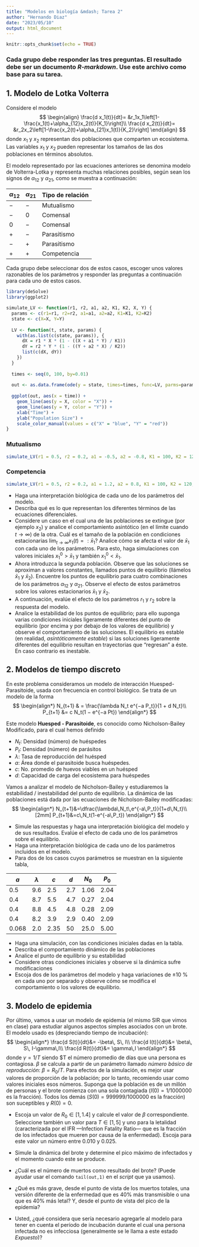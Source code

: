 ```yaml
---
title: "Modelos en biología &mdash; Tarea 2"
author: "Hernando Diaz"
date: "2023/05/10"
output: html_document
---
```


```r
knitr::opts_chunk$set(echo = TRUE)
```

### Cada grupo debe responder las tres preguntas. El resultado debe ser un documento *R-markdown*. Use este archivo como base para su tarea.

## 1. Modelo de Lotka Volterra

Considere el modelo 
$$
\begin{align}
	  \frac{d x_1(t)}{dt}= &r_1x_1\left[1-\frac{x_1(t)+\alpha_{12}x_2(t)}{K_1}\right]\\
	  \frac{d x_2(t)}{dt}= &r_2x_2\left[1-\frac{x_2(t)+\alpha_{21}x_1(t)}{K_2}\right]
\end{align}
$$
donde $x_1$ y $x_2$ representan dos poblaciones que comparten un ecosistema. Las variables $x_1$ y $x_2$ pueden representar los tamaños de las dos poblaciones en términos absolutos. 

El modelo representado por las ecuaciones anteriores se denomina modelo de Volterra-Lotka y representa muchas relaciones posibles, según sean los signos de $\alpha_{12}$ y $\alpha_{21}$, como se muestra a continuación:

| $\alpha_{12}$ | $\alpha_{21}$ | Tipo de relación         |
|---------------|---------------|--------------------------|
| $-$           | $-$           | Mutualismo               |
| $-$           | $0$           | Comensal                 |
| $0$           | $-$           | Comensal                 |
| $+$           | $-$           | Parasitismo              |
| $-$           | $+$           | Parasitismo              |
| $+$           | $+$           | Competencia              |

Cada grupo debe seleccionar dos de estos casos, escoger unos valores razonables de los parámetros  y responder las preguntas a continuación para cada uno de estos casos.

```r

library(deSolve)
library(ggplot2)

simulate_LV <- function(r1, r2, a1, a2, K1, K2, X, Y) {
  params <- c(r1=r1, r2=r2, a1=a1, a2=a2, K1=K1, K2=K2)
  state <- c(X=X, Y=Y)
  
  LV <- function(t, state, params) {
    with(as.list(c(state, params)), {
      dX = r1 * X * (1 - ((X + a1 * Y) / K1))
      dY = r2 * Y * (1 - ((Y + a2 * X) / K2))
      list(c(dX, dY))
    })
  }
  
  times <- seq(0, 100, by=0.01)
  
  out <- as.data.frame(ode(y = state, times=times, func=LV, parms=params))
  
  ggplot(out, aes(x = time)) +
    geom_line(aes(y = X, color = "X")) +
    geom_line(aes(y = Y, color = "Y")) +
    xlab("Time") +
    ylab("Population Size") +
    scale_color_manual(values = c("X" = "blue", "Y" = "red"))
}

```

### Mutualismo

``` r

simulate_LV(r1 = 0.5, r2 = 0.2, a1 = -0.5, a2 = -0.8, K1 = 100, K2 = 120, X = 20, Y = 100)

```
### Competencia

``` r

simulate_LV(r1 = 0.5, r2 = 0.2, a1 = 1.2, a2 = 0.8, K1 = 100, K2 = 120, X = 50, Y = 30)

```

* Haga una interpretación biológica de cada uno de los parámetros del modelo.
* Describa qué es lo que representan los diferentes términos de las ecuaciones diferenciales.
* Considere un caso en el cual una de las poblaciones se extingue (por ejemplo $x_2$) y analice el comportamiento asintótico (en el límite cuando $t\to \infty$) de la otra. Cuál es el tamaño de la población en condiciones estacionarias $\lim_{t\to\infty} x_1(t)=:\bar{x}_1$? Analice cómo se afecta el valor de $\bar{x}_1$ con cada uno de los parámetros. Para esto, haga simulaciones con valores iniciales $x_1^0>\bar{x}_1$ y también $x_1^0<\bar{x}_1$. 
* Ahora introduzca la segunda población. Observe que las soluciones se aproximan a valores constantes, llamados puntos de equilibrio (llámelos $\bar{x}_1$ y $\bar{x}_2$). Encuentre los puntos de equilibrio para cuatro combinaciones de los parámetros  $\alpha_{12}$ y $\alpha_{21}$. Observe el efecto de estos parámetros sobre los valores estacionarios $\bar{x}_1$ y $\bar{x}_2$.
* A continuación, evalúe el efecto de los parámetros $r_1$ y $r_2$ sobre la respuesta del modelo.
*  Analice la estabilidad de los puntos de equilibrio; para ello suponga varias condiciones iniciales ligeramente diferentes del punto de equilibrio (por encima y por debajo de los valores de equilibrio) y observe el comportamiento de las soluciones. El equilibrio es estable (en realidad, *asintóticamente estable*) si las soluciones ligeramente diferentes del equilibrio resultan en trayectorias que "regresan" a éste. En caso contrario es inestable.


## 2. Modelos de tiempo discreto

En este problema consideramos un modelo de interacción Huesped-Parasitoide, usada con frecuencia en control biológico. Se trata de un modelo de la forma
$$
\begin{align*}
N_{t+1} & = \frac{\lambda N_t e^{−a P_t}}{1 + d N_t}\\
P_{t+1} &= c N_t(1 − e^{−a Pt})
\end{align*}
$$

Este modelo **Huesped - Parasitoide**, es conocido como Nicholson-Bailey Modificado, para el cual hemos definido

- $N_t$: Densidad (número) de huéspedes
- $P_t$: Densidad (número) de parásitos
- $\lambda$: Tasa de reproducción del huésped
- $a$: Área donde el parasitoide busca huéspedes.
- $c$: No. promedio de huevos viables en un huésped
- $d$: Capacidad de carga del ecosistema para huéspedes

Vamos a analizar el modelo de Nicholson-Bailey y estudiaremos  la estabilidad / inestabilidad del punto de equilibrio. La dinámica de las poblaciones está dada por las ecuaciones de Nicholson-Bailey modificadas:
$$
\begin{align*}
N_{t+1}&=\dfrac{\lambda\,N_t\,e^{-a\,P_t}}{1+d\,N_t}\\[2mm]
P_{t+1}&=c\,N_t(1-e^{-a\,P_t})
\end{align*}
$$


* Simule las respuestas y haga una interpretación biológica del modelo y de sus resultados. Evalúe el efecto de cada uno de los parámetros sobre el equilibrio.
* Haga una interpretación biológica de cada uno de los parámetros incluidos en el modelo.
* Para dos de los casos cuyos parámetros se muestran en la siguiente tabla,

|$a$|$\lambda$|$c$|$d$|$N_0$|$P_0$|
|-----|----|----|----|----|----|
|0.5|9.6|2.5|2.7|1.06|2.04|
|0.4|8.7|5.5|4.7|0.27|2.04|
|0.4|8.8|4.5|4.8|0.28|2.09|
|0.4|8.2|3.9|2.9|0.40|2.09|
|0.068|2.0|2.35|50|25.0|5.00|

- Haga una simulación, con las condiciones iniciales dadas en la tabla.
- Describa el comportamiento dinámico de las poblaciones
- Analice el punto de equilibrio y su estabilidad
- Considere otras condiciones iniciales y observe si la dinámica sufre modificaciones
- Escoja dos de los parámetros del modelo y haga variaciones de $\pm 10$ % en cada uno por separado y observe cómo se modifica el comportamiento o los valores de equilibrio.

## 3. Modelo de epidemia

Por último, vamos a usar un modelo de epidemia (el mismo SIR que vimos en clase) para estudiar algunos aspectos simples asociados con un brote. El modelo usado es (despreciando tiempo de incubación):
$$
\begin{align*}
	  \frac{d S(t)}{dt}&= -\beta\, S\, I\\
	  \frac{d I(t)}{dt}&= \beta\, S\, I-\gamma\,I\\
	  \frac{d R(t)}{dt}&= \gamma\,I
\end{align*}
$$
donde $\gamma=1/T$ siendo $T el número promedio de días que una persona es contagiosa. $\beta$ se calcula a partir de un parámetro llamado *número básico de reproducción*:
$\beta = R_0/T$. Para efectos de la simulación, es mejor usar valores de proporción de la población; por lo tanto, recomiendo usar como valores iniciales esos números. Suponga que la población es de un millón de personas y el brote comienza con una sola contagiada ($I(0) = 1/1000000$ es la fracción). Todos los demás ($S(0) = 999999/1000000$ es la fracción) son suceptibles y $R(0)=0$.

* Escoja un valor de $R_0\in [1,1.4]$ y calcule el valor de $\beta$ correspondiente. Seleccione también un valor para $T\in[1,5]$ y uno para la letalidad (caracterizada por el IFR ---Infection Fatality Ratio--- que es la fracción de los infectados que mueren por causa de la enfermedad). Escoja para este valor un número entre 0.010 y 0.025.

* Simule la dinámica del brote y determine el pico máximo de infectados y el momento cuando este se produce.
* ¿Cuál es el número de muertos como resultado del brote? (Puede ayudar usar el comando `tail(out,1)` en el *script* que ya usamos).
* ¿Qué es más grave, desde el punto de vista de los muertos totales, una versión diferente de la enfermedad que es 40% más transmisible o una que es 40% más letal? Y, desde el punto de vista del pico de la epidemia?
* Usted, ¿qué considera que sería necesario agregarle al modelo para tener en cuenta el período de incubación durante el cual una persona infectada no es infecciosa (generalmente se le llama a este estado *Expuesto*)?

